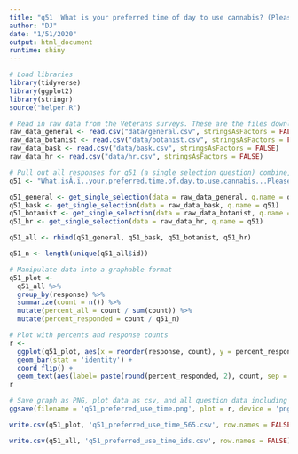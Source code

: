 ```yaml
---
title: "q51 'What is your preferred time of day to use cannabis? (Please select one)' National"
author: "DJ"
date: "1/51/2020"
output: html_document
runtime: shiny
---
```


```r
# Load libraries
library(tidyverse)
library(ggplot2)
library(stringr)
source("helper.R")
```

```r
# Read in raw data from the Veterans surveys. These are the files downloaded from survey monkey saved as a .csv
raw_data_general <- read.csv("data/general.csv", stringsAsFactors = FALSE)
raw_data_botanist <- read.csv("data/botanist.csv", stringsAsFactors = FALSE)
raw_data_bask <- read.csv("data/bask.csv", stringsAsFactors = FALSE)
raw_data_hr <- read.csv("data/hr.csv", stringsAsFactors = FALSE)
```

```r
# Pull out all responses for q51 (a single selection question) combine, then determine 'question n'
q51 <- "What.isÂ.ï..your.preferred.time.of.day.to.use.cannabis...Please.select.one."

q51_general <- get_single_selection(data = raw_data_general, q.name = q51)
q51_bask <- get_single_selection(data = raw_data_bask, q.name = q51)
q51_botanist <- get_single_selection(data = raw_data_botanist, q.name = q51)
q51_hr <- get_single_selection(data = raw_data_hr, q.name = q51)

q51_all <- rbind(q51_general, q51_bask, q51_botanist, q51_hr)

q51_n <- length(unique(q51_all$id))
```

```r
# Manipulate data into a graphable format
q51_plot <- 
  q51_all %>%
  group_by(response) %>%
  summarize(count = n()) %>%
  mutate(percent_all = count / sum(count)) %>%
  mutate(percent_responded = count / q51_n)
```

```r
# Plot with percents and response counts
r <- 
  ggplot(q51_plot, aes(x = reorder(response, count), y = percent_responded)) +
  geom_bar(stat = 'identity') +
  coord_flip() +
  geom_text(aes(label= paste(round(percent_responded, 2), count, sep = "***")))
r
```

```r
# Save graph as PNG, plot data as csv, and all question data including response IDs as csv (save question n and N at end of plot file as "_x.x")
ggsave(filename = 'q51_preferred_use_time.png', plot = r, device = 'png')

write.csv(q51_plot, 'q51_preferred_use_time_565.csv', row.names = FALSE)

write.csv(q51_all, 'q51_preferred_use_time_ids.csv', row.names = FALSE)
```
